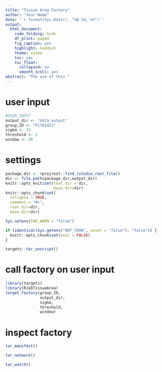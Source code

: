 ```yaml
---
title: "Tissue Area Factory"
author: "Your Name"
date: '`r format(Sys.Date(), "%B %d, %Y")`'
output:
  html_document:
    code_folding: hide
    df_print: paged
    fig_caption: yes
    highlight: haddock
    theme: cosmo
    toc: yes
    toc_float:
      collapsed: no
      smooth_scoll: yes
abstract: "The aim of this "
---
```


# user input

```r
#USER INPUT
output_dir <- "data_output"
group_ID <- "P1761451"
sigma <- 15
threshold <- 3
window <- 30
```

# settings

```r

package_dir <- rprojroot::find_rstudio_root_file()
dir <- file.path(package_dir,output_dir)
knitr::opts_knit$set(root.dir = dir,
                     base.dir=dir)
knitr::opts_chunk$set(
  collapse = TRUE,
  comment = "#>",
  root.dir=dir,
  base.dir=dir)

Sys.setenv(TAR_WARN = "false")

if (identical(Sys.getenv("NOT_CRAN", unset = "false"), "false")) {
  knitr::opts_chunk$set(eval = FALSE)
}

targets::tar_unscript()
```
# call factory on user input

```r
library(targets)
library(RJobTissueArea)
target_factory(group_ID,
               output_dir,
               sigma,
               threshold,
               window)
```

# inspect factory

```r
tar_manifest()
```

```r
tar_network()
```

```r
tar_watch()
```


